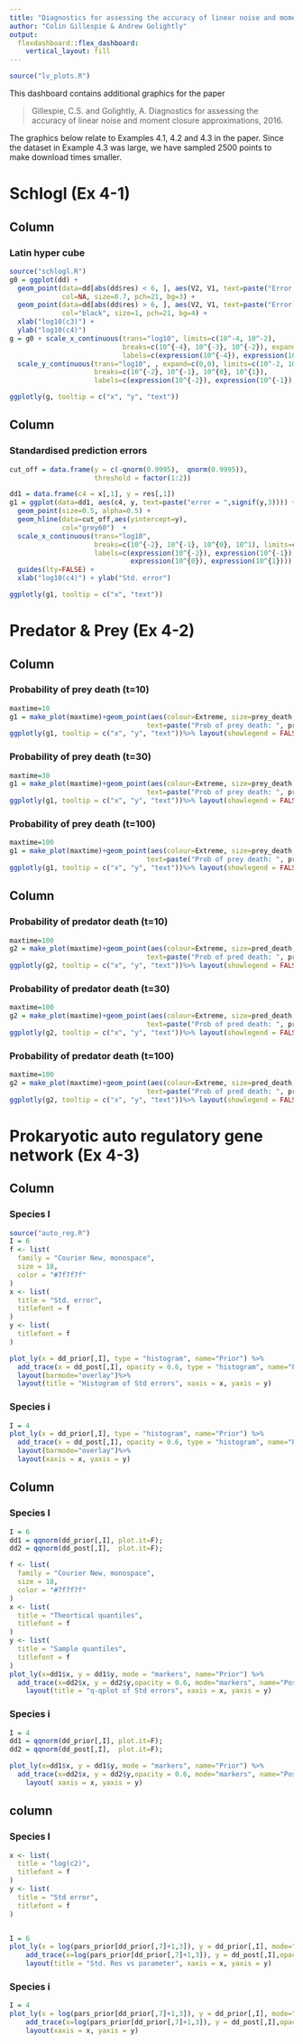```yaml
---
title: "Diagnostics for assessing the accuracy of linear noise and moment closure approximations"
author: "Colin Gillespie & Andrew Golightly"
output: 
  flexdashboard::flex_dashboard:
    vertical_layout: fill
---
```


```r
source("lv_plots.R")
```


This dashboard contains additional graphics for the paper

> Gillespie, C.S. and Golightly, A. Diagnostics for assessing the accuracy of linear noise and moment
    closure approximations, 2016.

The graphics below relate to Examples 4.1, 4.2 and 4.3 in the paper. Since the dataset
in Example 4.3 was large, we have sampled 2500 points to make download times smaller.


Schlogl (Ex 4-1)
===================================== 

Column 
-------------------------------------

### Latin hyper cube

```r
source("schlogl.R")
g0 = ggplot(dd) + 
  geom_point(data=dd[abs(dd$res) < 6, ], aes(V2, V1, text=paste("Error: ", signif(res,3))), 
             col=NA, size=0.7, pch=21, bg=3) +
  geom_point(data=dd[abs(dd$res) > 6, ], aes(V2, V1, text=paste("Error: ", signif(res,3))), 
             col="black", size=1, pch=21, bg=4) +
  xlab("log10(c3)") + 
  ylab("log10(c4)") 
g = g0 + scale_x_continuous(trans="log10", limits=c(10^-4, 10^-2),
                            breaks=c(10^{-4}, 10^{-3}, 10^{-2}), expand=c(0,0),
                            labels=c(expression(10^{-4}), expression(10^{-3}), expression(10^{-2}))) + 
  scale_y_continuous(trans="log10", , expand=c(0,0), limits=c(10^-2, 10),
                     breaks=c(10^{-2}, 10^{-1}, 10^{0}, 10^{1}), 
                     labels=c(expression(10^{-2}), expression(10^{-1}), expression(10^{0}), expression(10^{1})))

ggplotly(g, tooltip = c("x", "y", "text"))
```


Column 
-------------------------------------

### Standardised prediction errors 

```r
cut_off = data.frame(y = c(-qnorm(0.9995),  qnorm(0.9995)), 
                     threshold = factor(1:2))

dd1 = data.frame(c4 = x[,1], y = res[,1])
g1 = ggplot(data=dd1, aes(c4, y, text=paste("error = ",signif(y,3)))) + 
  geom_point(size=0.5, alpha=0.5) + 
  geom_hline(data=cut_off,aes(yintercept=y), 
             col="grey60")  + 
  scale_x_continuous(trans="log10", 
                     breaks=c(10^{-2}, 10^{-1}, 10^{0}, 10^1), limits=c(10^{-2}, 10^1), 
                     labels=c(expression(10^{-2}), expression(10^{-1}), 
                              expression(10^{0}), expression(10^{1}))) + 
  guides(lty=FALSE) + 
  xlab("log10(c4)") + ylab("Std. error")

ggplotly(g1, tooltip = c("x", "text"))
```


Predator & Prey (Ex 4-2)
===================================== 

Column 
-------------------------------------

### Probability of prey death (t=10)

```r
maxtime=10
g1 = make_plot(maxtime)+geom_point(aes(colour=Extreme, size=prey_death, 
                                  text=paste("Prob of prey death: ", prey_death)))
ggplotly(g1, tooltip = c("x", "y", "text"))%>% layout(showlegend = FALSE)
```

### Probability of prey death (t=30)

```r
maxtime=30
g1 = make_plot(maxtime)+geom_point(aes(colour=Extreme, size=prey_death,
                                  text=paste("Prob of prey death: ", prey_death)))
ggplotly(g1, tooltip = c("x", "y", "text"))%>% layout(showlegend = FALSE)
```

### Probability of prey death  (t=100)

```r
maxtime=100
g1 = make_plot(maxtime)+geom_point(aes(colour=Extreme, size=prey_death,
                                  text=paste("Prob of prey death: ", prey_death)))
ggplotly(g1, tooltip = c("x", "y", "text"))%>% layout(showlegend = FALSE)
```

Column
-------------------------------------

### Probability of predator death (t=10)

```r
maxtime=100
g2 = make_plot(maxtime)+geom_point(aes(colour=Extreme, size=pred_death,
                                  text=paste("Prob of pred death: ", pred_death)))
ggplotly(g2, tooltip = c("x", "y", "text"))%>% layout(showlegend = FALSE)

```

### Probability of predator death (t=30)

```r
maxtime=100
g2 = make_plot(maxtime)+geom_point(aes(colour=Extreme, size=pred_death,
                                  text=paste("Prob of pred death: ", pred_death)))
ggplotly(g2, tooltip = c("x", "y", "text"))%>% layout(showlegend = FALSE)

```

### Probability of predator death (t=100)

```r
maxtime=100
g2 = make_plot(maxtime)+geom_point(aes(colour=Extreme, size=pred_death,
                                  text=paste("Prob of pred death: ", pred_death)))
ggplotly(g2, tooltip = c("x", "y", "text"))%>% layout(showlegend = FALSE)

```


Prokaryotic auto regulatory gene network (Ex 4-3)
====================================================

Column
-------------------------------------

### Species I

```r
source("auto_reg.R")
I = 6
f <- list(
  family = "Courier New, monospace",
  size = 18,
  color = "#7f7f7f"
)
x <- list(
  title = "Std. error",
  titlefont = f
)
y <- list(
  titlefont = f
)

plot_ly(x = dd_prior[,I], type = "histogram", name="Prior") %>%
  add_trace(x = dd_post[,I], opacity = 0.6, type = "histogram", name="Posterior") %>%
  layout(barmode="overlay")%>%
  layout(title = "Histogram of Std errors", xaxis = x, yaxis = y)
```

### Species i

```r
I = 4
plot_ly(x = dd_prior[,I], type = "histogram", name="Prior") %>%
  add_trace(x = dd_post[,I], opacity = 0.6, type = "histogram", name="Posterior") %>%
  layout(barmode="overlay")%>%
  layout(xaxis = x, yaxis = y)
```

Column
-------------------------------------

### Species I
```r
I = 6
dd1 = qqnorm(dd_prior[,I], plot.it=F); 
dd2 = qqnorm(dd_post[,I],  plot.it=F); 

f <- list(
  family = "Courier New, monospace",
  size = 18,
  color = "#7f7f7f"
)
x <- list(
  title = "Theortical quantiles",
  titlefont = f
)
y <- list(
  title = "Sample quantiles",
  titlefont = f
)
plot_ly(x=dd1$x, y = dd1$y, mode = "markers", name="Prior") %>%
  add_trace(x=dd2$x, y = dd2$y,opacity = 0.6, mode="markers", name="Posterior") %>%
    layout(title = "q-qplot of Std errors", xaxis = x, yaxis = y)
```


### Species i

```r
I = 4
dd1 = qqnorm(dd_prior[,I], plot.it=F); 
dd2 = qqnorm(dd_post[,I],  plot.it=F); 

plot_ly(x=dd1$x, y = dd1$y, mode = "markers", name="Prior") %>%
  add_trace(x=dd2$x, y = dd2$y,opacity = 0.6, mode="markers", name="Posterior") %>%
    layout( xaxis = x, yaxis = y)
```

column 
-------------------------------------

### Species I 

```r
x <- list(
  title = "log(c2)",
  titlefont = f
)
y <- list(
  title = "Std error",
  titlefont = f
)


I = 6
plot_ly(x = log(pars_prior[dd_prior[,7]+1,3]), y = dd_prior[,I], mode="markers", name="Prior") %>%
    add_trace(x=log(pars_prior[dd_prior[,7]+1,3]), y = dd_post[,I],opacity = 0.6, mode="markers", name="Posterior")  %>%
    layout(title = "Std. Res vs parameter", xaxis = x, yaxis = y)


```
 
### Species i 

```r
I = 4
plot_ly(x = log(pars_prior[dd_prior[,7]+1,3]), y = dd_prior[,I], mode="markers", name="Prior") %>%
    add_trace(x=log(pars_prior[dd_prior[,7]+1,3]), y = dd_post[,I],opacity = 0.6, mode="markers", name="Posterior") %>%
    layout(xaxis = x, yaxis = y)
```














